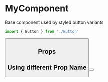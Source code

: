 

<Meta title="Components/Button" component={MyComponent} />

# MyComponent

Base component used by styled button variants

```jsx
import { Button } from './Button'
```

<Preview withSource="open">
  <Story name="MyComponent">
    <Button />
  </Story>
</Preview>

## Props

<Props of={Button} />

## Using different Prop Name

<Preview withSource="open">
  <Story name="Different Prop Name">
    <Button />
  </Story>
</Preview>
